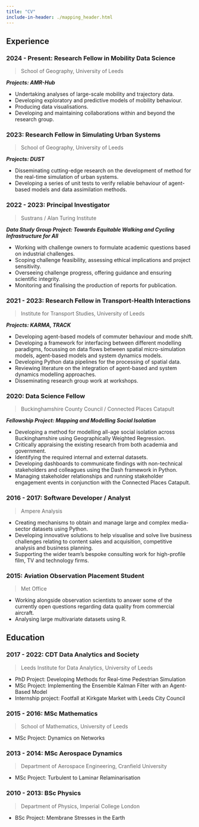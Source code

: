 ```yaml
---
title: "CV"
include-in-header: ./mapping_header.html
---
```


```{=html}
 <div id="map"></div>
 <script>
    // Set up map
    // Initialize the map and set its view to focus on the UK (latitude, longitude) with a suitable zoom level
    const map = L.map('map').setView([52.5, -2.0], 7);  // Centre the map over the UK

    // Use CartoDB Dark Matter map tiles
    L.tileLayer('https://{s}.basemaps.cartocdn.com/dark_all/{z}/{x}/{y}.png', {
      attribution: '&copy; <a href="https://www.openstreetmap.org/copyright">OpenStreetMap</a> contributors &copy; <a href="https://carto.com/attributions">CARTO</a>',
      maxZoom: 19
    }).addTo(map);

    // Set up icons
    var blueIcon = new L.Icon({
        iconUrl: 'https://raw.githubusercontent.com/pointhi/leaflet-color-markers/master/img/marker-icon-blue.png',
        shadowUrl: 'https://cdnjs.cloudflare.com/ajax/libs/leaflet/0.7.7/images/marker-shadow.png',
        iconSize: [25, 41],
        iconAnchor: [12, 41],
        popupAnchor: [1, -34],
        shadowSize: [41, 41]
    });

    var goldIcon = new L.Icon({
        iconUrl: 'https://raw.githubusercontent.com/pointhi/leaflet-color-markers/master/img/marker-icon-gold.png',
        shadowUrl: 'https://cdnjs.cloudflare.com/ajax/libs/leaflet/0.7.7/images/marker-shadow.png',
        iconSize: [25, 41],
        iconAnchor: [12, 41],
        popupAnchor: [1, -34],
        shadowSize: [41, 41]
    });

    // Functions
    // Adding an individual location to the map
    function addLocation(location, iconType){
        var marker = L.marker([location[1], location[2]], {icon: iconType}).addTo(map);
        marker.bindPopup(location[0]);
    }
    
    // Add a collection of maps
    function addLocations(locations, iconType){
        for (var i = 0; i < locations.length; i++) {
            addLocation(locations[i], iconType);
        }
    }

    // Define main locations
    var study_locations = [
        ["<b>BSc Physics</b><br>Department of Physics<br>Imperial College London", 51.499524, -0.179225],
        ["<b>MSc Aerospace Dynamics</b><br>Department of Aerospace Engineering<br>Cranfield University", 52.071858, -0.627679],
        ["<b>MSc Mathematics</b><br>School of Mathematics<br>University of Leeds", 53.805682, -1.554612],
        ["<b>CDT Data Analytics and Society</b><br>LIDA<br>University of Leeds", 53.803272, -1.555669]
    ];

    var work_locations = [
        ["<b>Research Fellow - Mobility Data Science<br>Research Fellow - Simulating Urban Systems</b><br>School of Geography<br>University of Leeds", 53.804666, -1.555481],
        ["<b>Research Fellow - Transport-Health Interactions</b><br>Institute for Transport Studies<br>University of Leeds", 53.808052, -1.558518],
        ["<b>Principal Investigator - Sustrans Challenge</b><br>Alan Turing Institute<br>", 51.530213, -0.126976],
        ["<b>Data Science Fellow - Connected Place Catapult</b><br>Buckinghamshire County Council", 51.814784, -0.811689],
        ["<b>Software Developer / Analyst</b><br>Ampere Analysis", 51.529102, -0.077912],
        ["<b>Aviation Observations Placement</b><br>Met Office", 50.727282, -3.474336]
    ];

    // Add both types of locations to map
    addLocations(work_locations, blueIcon);
    addLocations(study_locations, goldIcon);

 </script>


```

## Experience

### 2024 - Present: Research Fellow in Mobility Data Science

> School of Geography, University of Leeds

__*Projects: AMR-Hub*__

* Undertaking analyses of large-scale mobility and trajectory data.
* Developing exploratory and predictive models of mobility behaviour.
* Producing data visualisations.
* Developing and maintaining collaborations within and beyond the research
  group.

### 2023: Research Fellow in Simulating Urban Systems

> School of Geography, University of Leeds

__*Projects: DUST*__

* Disseminating cutting-edge research on the development of method for the
  real-time simulation of urban systems.
* Developing a series of unit tests to verify reliable behaviour of
  agent-based models and data assimilation methods.

### 2022 - 2023: Principal Investigator

> Sustrans / Alan Turing Institute

__*Data Study Group Project: Towards Equitable Walking and Cycling
Infrastructure for All*__

* Working with challenge owners to formulate academic questions based on
  industrial challenges.
* Scoping challenge feasibility, assessing ethical implications and project
  sensitivity.
* Overseeing challenge progress, offering guidance and ensuring scientific
  integrity.
* Monitoring and finalising the production of reports for publication.

### 2021 - 2023: Research Fellow in Transport-Health Interactions

> Institute for Transport Studies, University of Leeds

__*Projects: KARMA, TRACK*__

* Developing agent-based models of commuter behaviour and mode shift.
* Developing a framework for interfacing between different modelling paradigms,
  focussing on data flows between spatial micro-simulation models, agent-based
  models and system dynamics models.
* Developing Python data pipelines for the processing of spatial data.
* Reviewing literature on the integration of agent-based and system dynamics
  modelling approaches.
* Disseminating research group work at workshops.

### 2020: Data Science Fellow

> Buckinghamshire County Council / Connected Places Catapult

__*Fellowship Project: Mapping and Modelling Social Isolation*__

* Developing a method for modelling all-age social isolation across
  Buckinghamshire using Geographically Weighted Regression.
* Critically appraising the existing research from both academia and government.
* Identifying the required internal and external datasets.
* Developing dashboards to communicate findings with non-technical stakeholders
  and colleagues using the Dash framework in Python.
* Managing stakeholder relationships and running stakeholder engagement events
  in conjunction with the Connected Places Catapult.

### 2016 - 2017: Software Developer / Analyst

> Ampere Analysis

* Creating mechanisms to obtain and manage large and complex media-sector
  datasets using Python.
* Developing innovative solutions to help visualise and solve live business
  challenges relating to content sales and acquisition, competitive analysis and
  business planning.
* Supporting the wider team's bespoke consulting work for high-profile film, TV
  and technology firms.

### 2015: Aviation Observation Placement Student

> Met Office

* Working alongside observation scientists to answer some of the currently open
  questions regarding data quality from commercial aircraft.
* Analysing large multivariate datasets using R.

## Education

### 2017 - 2022: CDT Data Analytics and Society

> Leeds Institute for Data Analytics, University of Leeds

* PhD Project: Developing Methods for Real-time Pedestrian Simulation
* MSc Project: Implementing the Ensemble Kalman Filter with an Agent-Based Model
* Internship project: Footfall at Kirkgate Market with Leeds City Council

### 2015 - 2016: MSc Mathematics

> School of Mathematics, University of Leeds

* MSc Project: Dynamics on Networks

### 2013 - 2014: MSc Aerospace Dynamics

> Department of Aerospace Engineering, Cranfield University

* MSc Project: Turbulent to Laminar Relaminarisation

### 2010 - 2013: BSc Physics

> Department of Physics, Imperial College London

* BSc Project: Membrane Stresses in the Earth

